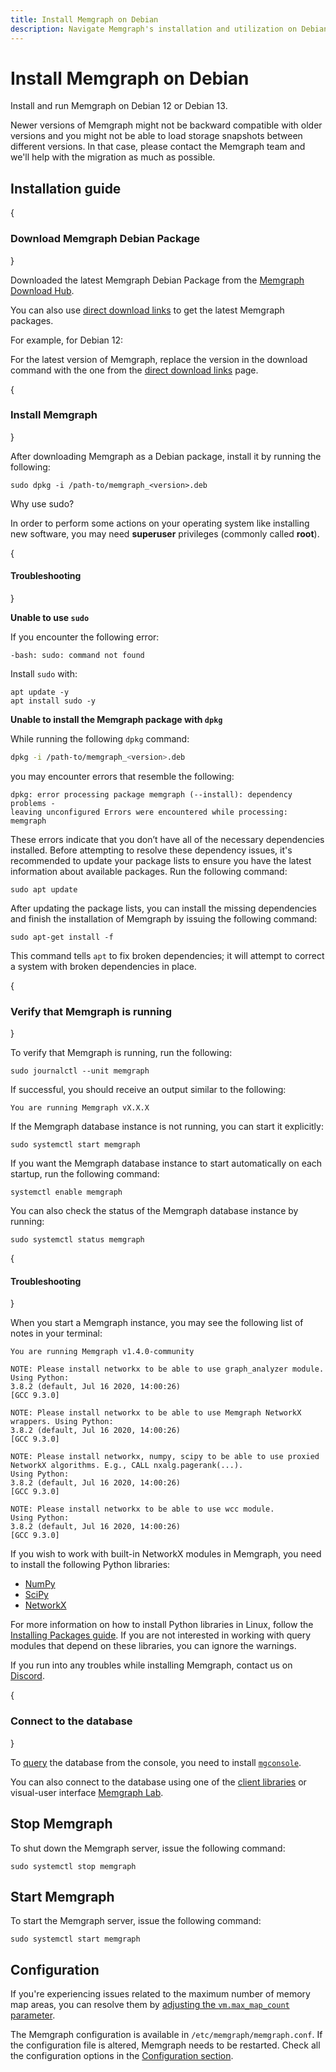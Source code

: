 ```yaml
---
title: Install Memgraph on Debian
description: Navigate Memgraph's installation and utilization on Debian systems with our strategically crafted guide. Ensuring a seamless graph computing experience.
---
```



# Install Memgraph on Debian

Install and run Memgraph on Debian 12 or Debian 13.

<Callout type="warning"> 
Newer versions of Memgraph might not be backward
compatible with older versions and you might not be able to load storage
snapshots between different versions. In that case, please contact the Memgraph
team and we'll help with the migration as much as possible.
 </Callout>

## Installation guide

<Steps>

{<h3 className="custom-header">Download Memgraph Debian Package</h3>}

Downloaded the latest Memgraph Debian Package from the [Memgraph Download Hub](https://memgraph.com/download/).

You can also use [direct download
links](/getting-started/install-memgraph/direct-download-links) to get the
latest Memgraph packages. 

For example, for Debian 12:

<CodeSnippet code="sudo wget https://download.memgraph.com/memgraph/v3.1.1/debian-12/memgraph_3.1.1-1_amd64.deb" page="install-memgraph/debian" os="debian"/>

<Callout>

For the latest version of Memgraph, replace the version in the download command
with the one from the [direct download
links](/getting-started/install-memgraph/direct-download-links) page.

</Callout>

{<h3 className="custom-header">Install Memgraph</h3>}

After downloading Memgraph as a Debian package, install it by running the
following:

```
sudo dpkg -i /path-to/memgraph_<version>.deb
```

<Callout type="info"> 

Why use sudo? 

In order to perform some actions on your operating system like installing new
software, you may need **superuser** privileges (commonly called **root**).

</Callout>

{<h4 className="custom-header">Troubleshooting</h4>}

**Unable to use `sudo`**

If you encounter the following error:

```
-bash: sudo: command not found
```

Install `sudo` with:

```
apt update -y
apt install sudo -y
```

**Unable to install the Memgraph package with `dpkg`**

While running the following `dpkg` command:

```bash
dpkg -i /path-to/memgraph_<version>.deb
```

you may encounter errors that resemble the following:

```
dpkg: error processing package memgraph (--install): dependency problems -
leaving unconfigured Errors were encountered while processing: memgraph
```

These errors indicate that you don’t have all of the necessary dependencies
installed. Before attempting to resolve these dependency issues, it's
recommended to update your package lists to ensure you have the latest
information about available packages. Run the following command:

```
sudo apt update
```

After updating the package lists, you can install the missing dependencies and
finish the installation of Memgraph by issuing the following command:

```
sudo apt-get install -f
```

This command tells `apt` to fix broken dependencies; it will attempt to correct
a system with broken dependencies in place.

{<h3 className="custom-header">Verify that Memgraph is running</h3>}

To verify that Memgraph is running, run the following:

```
sudo journalctl --unit memgraph
```

If successful, you should receive an output similar to the following:

```
You are running Memgraph vX.X.X
```

If the Memgraph database instance is not running, you can start it explicitly:

```
sudo systemctl start memgraph
```

If you want the Memgraph database instance to start automatically on each startup, run the
following command:

```
systemctl enable memgraph
```

You can also check the status of the Memgraph database instance by running:
```
sudo systemctl status memgraph
```

{<h4 className="custom-header">Troubleshooting</h4>}

When you start a Memgraph instance, you may see the following list of notes in
your terminal:

```
You are running Memgraph v1.4.0-community

NOTE: Please install networkx to be able to use graph_analyzer module. Using Python:
3.8.2 (default, Jul 16 2020, 14:00:26)
[GCC 9.3.0]

NOTE: Please install networkx to be able to use Memgraph NetworkX wrappers. Using Python:
3.8.2 (default, Jul 16 2020, 14:00:26)
[GCC 9.3.0]

NOTE: Please install networkx, numpy, scipy to be able to use proxied NetworkX algorithms. E.g., CALL nxalg.pagerank(...).
Using Python:
3.8.2 (default, Jul 16 2020, 14:00:26)
[GCC 9.3.0]

NOTE: Please install networkx to be able to use wcc module.
Using Python:
3.8.2 (default, Jul 16 2020, 14:00:26)
[GCC 9.3.0]
```

If you wish to work with built-in NetworkX modules in Memgraph, you need to
install the following Python libraries:
* [NumPy](https://numpy.org/)
* [SciPy](https://www.scipy.org/)
* [NetworkX](https://networkx.org/)

For more information on how to install Python libraries in Linux, follow the
[Installing Packages
guide](https://packaging.python.org/tutorials/installing-packages/). If you are
not interested in working with query modules that depend on these libraries, you
can ignore the warnings.

If you run into any troubles while installing Memgraph, contact us on
[Discord](https://discord.gg/memgraph).

{<h3 className="custom-header">Connect to the database</h3>}

To [query](/querying) the database from the console, you need to install
[`mgconsole`](/getting-started/cli). 

You can also connect to the database using one of the [client
libraries](/client-libraries) or visual-user interface [Memgraph
Lab](/data-visualization).

</Steps>

## Stop Memgraph

To shut down the Memgraph server, issue the following command:

```
sudo systemctl stop memgraph
```

## Start Memgraph

To start the Memgraph server, issue the following command:

```
sudo systemctl start memgraph
```

## Configuration

<Callout type="info">

If you're experiencing issues related to the maximum number of memory map areas,
you can resolve them by [adjusting the `vm.max_map_count`
parameter](/configuration/system-configuration#increasing-memory-map-areas). 

</Callout>

The Memgraph configuration is available in `/etc/memgraph/memgraph.conf`. If the
configuration file is altered, Memgraph needs to be restarted. Check all the
configuration options in the [Configuration
section](/database-management/configuration). 

